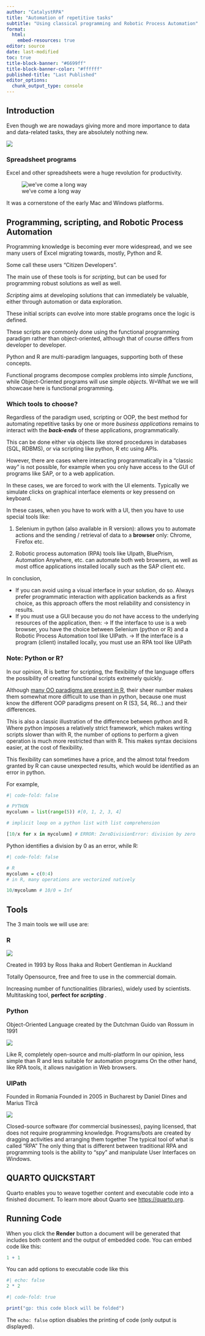 ```yaml
---
author: "CatalystRPA"
title: "Automation of repetitive tasks"
subtitle: "Using classical programming and Robotic Process Automation"
format: 
  html: 
    embed-resources: true
editor: source
date: last-modified
toc: true
title-block-banner: "#6699ff"
title-block-banner-color: "#ffffff"
published-title: "Last Published"
editor_options: 
  chunk_output_type: console
---
```


## Introduction 

Even though we are nowadays giving more and more importance to data and data-related tasks, they are absolutely nothing new.

![](images/barley.png)


### Spreadsheet programs

Excel and other spreadsheets were a huge revolution for productivity.

![we've come a long way](images/bill.png)

It was a cornerstone of the early Mac and Windows platforms.


## Programming, scripting, and Robotic Process Automation

Programming knowledge is becoming ever more widespread, and we see many users of Excel migrating towards, mostly, Python and R.

Some call these users "Citizen Developers".

The main use of these tools is for *scripting*, but can be used for programming robust solutions as well as well.

*Scripting* aims at developing solutions that can immediately be valuable, either through automation or data exploration. 

These initial scripts can evolve into more stable programs once the logic is defined.

These scripts are commonly done using the functional programming paradigm rather than object-oriented, although that of course differs from developer to developer.

Python and R are multi-paradigm languages, supporting both of these concepts.

Functional programs decompose complex problems into simple *functions*, while Object-Oriented programs will use simple *objects*. W=What we we will showcase here is functional programming.

### Which tools to choose?

Regardless of the paradigm used, scripting or OOP, the best method for automating repetitive tasks by one or more *business applications* remains to interact with the ***back-ends*** of these applications, programmatically.

This can be done either via objects like stored procedures in databases (SQL, RDBMS), or via scripting like python, R etc using APIs.

However, there are cases where interacting programmatically in a "classic way" is not possible, for example when you only have access to the GUI of programs like SAP, or to a web application.

In these cases, we are forced to work with the UI elements. Typically we simulate clicks on graphical interface elements or key pressend on keyboard.

In these cases, when you have to work with a UI, then you have to use special tools like:

1. Selenium in python (also available in R version): allows you to automate actions and the sending / retrieval of data to a **browser** only: Chrome, Firefox etc.

2. Robotic process automation (RPA) tools like UIpath, BluePrism, Automation Anywhere, etc. can automate both web browsers, as well as most office applications installed locally such as the SAP client etc.

In conclusion,

- If you can avoid using a visual interface in your solution, do so. Always prefer programmatic interaction with application backends as a first choice, as this approach offers the most reliability and consistency in results.
- If you must use a GUI because you do not have access to the underlying resources of the application, then:
  -> If the interface to use is a web browser, you have the choice between Selenium (python or R) and a Robotic Process Automation tool like UIPath.
  -> If the interface is a program (client) installed locally, you must use an RPA tool like UIPath

### Note: Python or R?

In our opinion, R is better for scripting, the flexibility of the language offers the possibility of creating functional scripts extremely quickly.

Although [many OO paradigms are present in R](https://adv-r.hadley.nz/oo.html), their sheer number makes them somewhat more difficult to use than in python, because one must know the different OOP paradigms present on R (S3, S4, R6...) and their differences.

This is also a classic illustration of the difference between python and R. Where python imposes a relatively strict framework, which makes writing scripts slower than with R, the number of options to perform a given operation is much more restricted than with R. This makes syntax decisions easier, at the cost of flexibility.

This flexibility can sometimes have a price, and the almost total freedom granted by R can cause unexpected results, which would be identified as an error in python.

For example,

```python
#| code-fold: false

# PYTHON
mycolumn = list(range(5)) #[0, 1, 2, 3, 4]

# implicit loop on a python list with list comprehension

[10/x for x in mycolumn] # ERROR: ZeroDivisionError: division by zero

```

Python identifies a division by 0 as an error, while R:

```r
#| code-fold: false

# R
mycolumn = c(0:4)
# in R, many operations are vectorized natively

10/mycolumn # 10/0 = Inf 
```


## Tools

The 3 main tools we will use are:

### R

![](images/R.png)

Created in 1993 by Ross Ihaka and Robert Gentleman in Auckland

Totally Opensource, free and free to use in the commercial domain.

Increasing number of functionalities (libraries), widely used by scientists.
Multitasking tool, **perfect for *scripting* **.


### Python

Object-Oriented Language created by the Dutchman Guido van Rossum in 1991

![](images/python.png)

Like R, completely open-source and multi-platform
In our opinion, less simple than R and less suitable for automation programs
On the other hand, like RPA tools, it allows navigation in Web browsers.

### UIPath

Founded in Romania Founded in 2005 in Bucharest by Daniel Dines and Marius Tîrcă

![](images/uipath.png)

Closed-source software (for commercial businesses), paying licensed, that does not require programming knowledge.
Programs/bots are created by dragging activities and arranging them together
The typical tool of what is called “RPA”
The only thing that is different between traditional RPA and programming tools is the ability to “spy” and manipulate User Interfaces on Windows.


## QUARTO QUICKSTART

Quarto enables you to weave together content and executable code into a finished document. To learn more about Quarto see <https://quarto.org>.

## Running Code

When you click the **Render** button a document will be generated that includes both content and the output of embedded code. You can embed code like this:

```r
1 + 1
```


You can add options to executable code like this 

```r
#| echo: false
2 * 2
```

```r
#| code-fold: true

print("gp: this code block will be folded")

```

The `echo: false` option disables the printing of code (only output is displayed).

